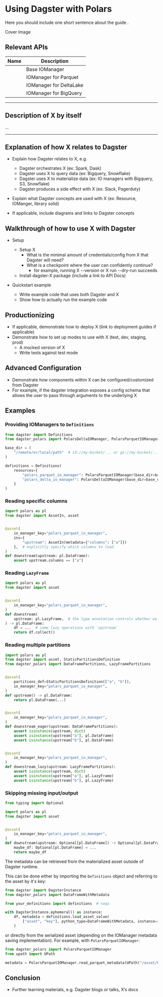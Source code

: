 # Using Dagster with Polars

Here you should include one short sentence about the guide .

<div className="w-full h-48 bg-gray-50 flex items-center justify-center">
  Cover Image
</div>

## Relevant APIs

| Name                                                                 | Description                  |
| -------------------------------------------------------------------- | ---------------------------- |
| <PyObject module="dagster_polars" object="BasePolarsUPathIOManager" /> | Base IOManager        |
| <PyObject module="dagster_polars" object="PolarsParquetIOManager" /> | IOManager for Parquet        |
| <PyObject module="dagster_polars" object="PolarsDeltaIOManager" /> | IOManager for DeltaLake |
| <PyObject module="dagster_polars" object="PolarsBigQueryIOManager" /> | IOManager for BigQuery |

---

## Description of X by itself

<div className="w-full h-48 bg-gray-200 flex items-center justify-center">
  ...
</div>

---

## Explanation of how X relates to Dagster

- Explain how Dagster relates to X, e.g.

  - Dagster orchestrates X (ex: Spark, Dask)
  - Dagster uses X to query data (ex: Bigquery, Snowflake)
  - Dagster uses X to materialize data (ex: IO managers with Bigquery, S3, Snowflake)
  - Dagster produces a side effect with X (ex: Slack, Pagerduty)

- Explain what Dagster concepts are used with X (ex: Resource, IOManger, library solid)

- If applicable, include diagrams and links to Dagster concepts

## Walkthrough of how to use X with Dagster

- Setup

  - Setup X
    - What is the minimal amount of credentials/config from X that Dagster will need?
    - What is a checkpoint where the user can confidently continue?
      - for example, running X --version or X run --dry-run succeeds
  - Install dagster-X package (include a link to API Docs)

- Quickstart example
  - Write example code that uses both Dagster and X
  - Show how to actually run the example code

## Productionizing

- If applicable, demonstrate how to deploy X (link to deployment guides if applicable)
- Demonstrate how to set up modes to use with X (test, dev, staging, prod)
  - A mocked version of X
  - Write tests against test mode

## Advanced Configuration

- Demonstrate how components within X can be configured/customized from Dagster
- For example, if the dagster integration exposes a config schema that allows the user to pass through arguments to the underlying X

## Examples

### Providing IOManagers to `Definitions`

```python
from dagster import Definitions
from dagster_polars import PolarsDeltaIOManager, PolarsParquetIOManager

base_dir = (
    "/remote/or/local/path"  # s3://my-bucket/... or gs://my-bucket/... also works!
)

definitions = Definitions(
    resources={
        "polars_parquet_io_manager": PolarsParquetIOManager(base_dir=base_dir),
        "polars_delta_io_manager": PolarsDeltaIOManager(base_dir=base_dir),
    }
)
```

### Reading specific columns

```python
import polars as pl
from dagster import AssetIn, asset


@asset(
    io_manager_key="polars_parquet_io_manager",
    ins={
        "upstream": AssetIn(metadata={"columns": ["a"]})
    },  # explicitly specify which columns to load
)
def downstream(upstream: pl.DataFrame):
    assert upstream.columns == ["a"]
```

### Reading `LazyFrame`

```python
import polars as pl
from dagster import asset


@asset(
    io_manager_key="polars_parquet_io_manager",
)
def downstream(
    upstream: pl.LazyFrame,  # the type annotation controls whether we load an eager or lazy DataFrame
) -> pl.DataFrame:
    df = ...  # some lazy operations with `upstream`
    return df.collect()
```

### Reading multiple partitions

```python
import polars as pl
from dagster import asset, StaticPartitionsDefinition
from dagster_polars import DataFramePartitions, LazyFramePartitions


@asset(
    partitions_def=StaticPartitionsDefinition(["a", "b"]),
    io_manager_key="polars_parquet_io_manager",
)
def upstream() -> pl.DataFrame:
    return pl.DataFrame(...)


@asset(
    io_manager_key="polars_parquet_io_manager",
)
def downstream_eager(upstream: DataFramePartitions):
    assert isinstance(upstream, dict)
    assert isinstance(upstream["a"], pl.DataFrame)
    assert isinstance(upstream["b"], pl.DataFrame)


@asset(
    io_manager_key="polars_parquet_io_manager",
)
def downstream_lazy(upstream: LazyFramePartitions):
    assert isinstance(upstream, dict)
    assert isinstance(upstream["a"], pl.LazyFrame)
    assert isinstance(upstream["b"], pl.LazyFrame)
```

### Skipping missing input/output

```python
from typing import Optional

import polars as pl
from dagster import asset


@asset(
    io_manager_key="polars_parquet_io_manager",
)
def downstream(upstream: Optional[pl.DataFrame]) -> Optional[pl.DataFrame]:
    maybe_df: Optional[pl.DataFrame] = ...
    return maybe_df
```

The metadata can be retrieved from the materialized asset outside of Dagster runtime.

This can be done either by importing the `Definitions` object and referring to the asset by it's key:

```python
from dagster import DagsterInstance
from dagster_polars import DataFrameWithMetadata

from your_definitions import definitions  # noqa

with DagsterInstance.ephemeral() as instance:
    df, metadata = definitions.load_asset_value(
        ["asset", "key"], python_type=DataFrameWithMetadata, instance=instance
    )
```

or directly from the serialized asset (depending on the IOManager metadata saving implementation). For example, with `PolarsParquetIOManager`:

```python
from dagster_polars import PolarsParquetIOManager
from upath import UPath

metadata = PolarsParquetIOManager.read_parquet_metadata(UPath("/asset/key.parquet"))
```

## Conclusion

- Further learning materials, e.g. Dagster blogs or talks, X’s docs
